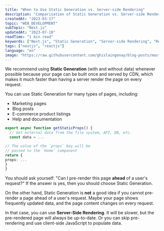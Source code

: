 ```yaml
---
title: "When to Use Static Generation vs. Server-side Rendering"
description: "Comparisation of Static Generation vs. Server-side Rendering"
createdAt: "2023-03-17"
topic: "WEB_DEVELOPMENT"
subTopic: "Next.js"
updatedAt: "2023-07-10"
readTime: "1 min read"
keywords: ["Next.js", "Static Generation", "Server-side Rendering", "React.js"]
tags: ["nextjs", "reactjs"]
language: "en"
image: "https://raw.githubusercontent.com/ghislaingenay/blog-posts/master/images/nextjs-img.jpg"
---
```


We recommend using **Static Generation** (with and without data) whenever possible because your page can be built once and served by CDN, which makes it much faster than having a server render the page on every request.

You can use Static Generation for many types of pages, including:

- Marketing pages
- Blog posts
- E-commerce product listings
- Help and documentation

```ts
export async function getStaticProps() {
  // Get external data from the file system, API, DB, etc.
  const data = ...

// The value of the `props` key will be
// passed to the `Home` component
return {
props: ...
}
}

```

You should ask yourself: "Can I pre-render this page **ahead** of a user's request?" If the answer is yes, then you should choose Static Generation.

On the other hand, Static Generation is **not** a good idea if you cannot pre-render a page ahead of a user's request. Maybe your page shows frequently updated data, and the page content changes on every request.

In that case, you can use **Server-Side Rendering**. It will be slower, but the pre-rendered page will always be up-to-date. Or you can skip pre-rendering and use client-side JavaScript to populate data.

```

```
